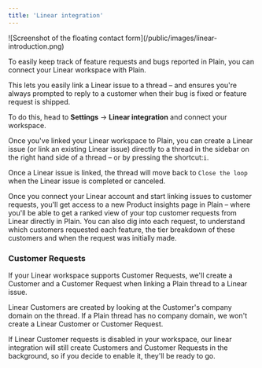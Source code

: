 ```yaml
---
title: 'Linear integration'
---
```


<Frame>![Screenshot of the floating contact form](/public/images/linear-introduction.png)</Frame>

To easily keep track of feature requests and bugs reported in Plain, you can connect your Linear workspace with Plain.

This lets you easily link a Linear issue to a thread – and ensures you're always prompted to reply to a customer when their bug is fixed or feature request is shipped.

To do this, head to **Settings** → **Linear integration** and connect your workspace.

Once you've linked your Linear workspace to Plain, you can create a Linear issue (or link an existing Linear issue) directly to a thread in the sidebar on the right hand side of a thread – or by pressing the shortcut:`i`.

Once a Linear issue is linked, the thread will move back to `Close the loop` when the Linear issue is completed or canceled.

Once you connect your Linear account and start linking issues to customer requests, you'll get access to a new Product insights page in Plain – where you'll be able to get a ranked view of your top customer requests from Linear directly in Plain. You can also dig into each request, to understand which customers requested each feature, the tier breakdown of these customers and when the request was initially made.

### Customer Requests

If your Linear workspace supports Customer Requests, we'll create a Customer and a Customer Request when linking a Plain thread to a Linear issue.

Linear Customers are created by looking at the Customer's company domain on the thread. If a Plain thread has no company domain, we won't create a Linear Customer or Customer Request.

If Linear Customer requests is disabled in your workspace, our linear integration will still create Customers and Customer Requests in the background, so if you decide to enable it, they'll be ready to go.

